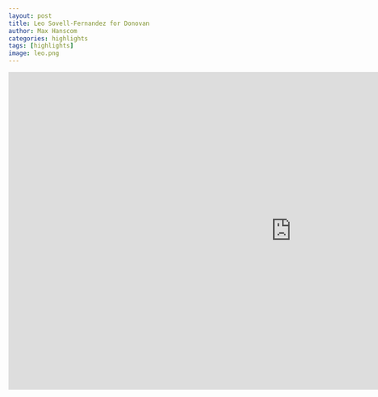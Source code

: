 ```yaml
---
layout: post
title: Leo Sovell-Fernandez for Donovan
author: Max Hanscom
categories: highlights
tags: [highlights]
image: leo.png
---
```


<iframe width="1120" height="630" src="https://www.youtube.com/watch?v=OvNKOjEe-pw" frameborder="0" allowfullscreen></iframe>